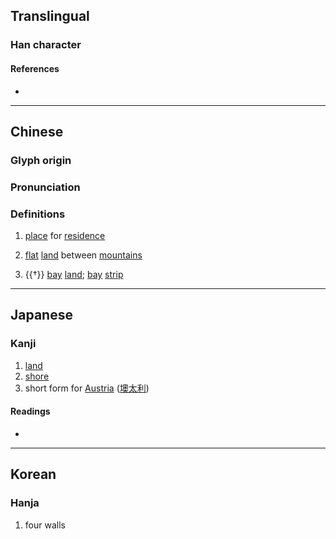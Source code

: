 {{character info}}
==Translingual==

===Han character===
{{Han char|rn=32|rad=土|as=13|sn=16|four=47134|canj=GHBK|ids=⿰土奧}}

====References====
* {{Han ref|kx=0239.250|dkj=05504|dj=0479.180|hdz=10492.010|uh=58BA|ud=22714|bh=E94D|bd=59725}}

----

==Chinese==
{{zh-forms}}

===Glyph origin===
{{Han etym}}

===Pronunciation===
{{zh-pron
|m=ào
|c=ou3
|h=pfs=
|md=
|mn=
|w=
|mc=y
|oc=y
|cat=n
}}

===Definitions===
{{zh-hanzi}}

# {{lb|zh|literary}} [[place]] for [[residence]]
# {{lb|zh|dialectal}} [[flat]] [[land]] between [[mountain]]s
# {{†}} [[bay]] [[land]]; [[bay]] [[strip]]

----

==Japanese==

===Kanji===
{{ja-kanji|grade=|rs=土13}}

# [[land]]
# [[shore]]
# short form for [[Austria]] ([[墺太利]])

====Readings====
* {{ja-readings
|goon=いく<ゐく, おう<あふ
|kanon=いく<ゐく, おう<あふ
|kun=きし-
}}

----

==Korean==

===Hanja===
{{ko-hanja|hangeul=[[오]], [[욱]]|rv=o, uk|mr=o, uk}}

# four walls